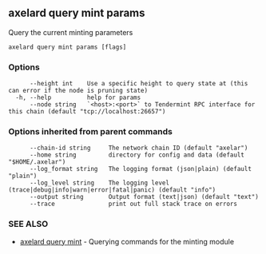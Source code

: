 ## axelard query mint params

Query the current minting parameters

```
axelard query mint params [flags]
```

### Options

```
      --height int    Use a specific height to query state at (this can error if the node is pruning state)
  -h, --help          help for params
      --node string   `<host>:<port>` to Tendermint RPC interface for this chain (default "tcp://localhost:26657")
```

### Options inherited from parent commands

```
      --chain-id string     The network chain ID (default "axelar")
      --home string         directory for config and data (default "$HOME/.axelar")
      --log_format string   The logging format (json|plain) (default "plain")
      --log_level string    The logging level (trace|debug|info|warn|error|fatal|panic) (default "info")
      --output string       Output format (text|json) (default "text")
      --trace               print out full stack trace on errors
```

### SEE ALSO

- [axelard query mint](/cli-docs/v0_31_3/axelard_query_mint) - Querying commands for the minting module
